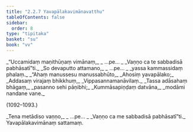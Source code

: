 ```yaml
---
title: "2.2.7 Yavapālakavimānavatthu"
tableOfContents: false
sidebar:
  order: 8
type: "tipitaka"
basket: "su"
book: "vv"
---
```



<DynamicBreadcrumb />

<Division number="1087–1088" book="vv" bookNo="19" page="99">

<Paragraph number="933" type="verses" book="vv">
_“Uccamidaṃ maṇithūṇaṃ vimānaṃ,_  
_ …pe… _  
_Vaṇṇo ca te sabbadisā pabhāsatī”ti._  

</Paragraph>

</Division>
<Division number="1089" book="vv" bookNo="19" page="99">

<Paragraph number="934" type="verses" book="vv">
_So devaputto attamano,_  
_ …pe… _  
_yassa kammassidaṃ phalaṃ._  

</Paragraph>

</Division>
<Division number="1090" book="vv" bookNo="19" page="99">

<Paragraph number="935" type="verses" book="vv">
_“Ahaṃ manussesu manussabhūto,_  
_Ahosiṃ yavapālako;_  
_Addasaṃ virajaṃ bhikkhuṃ,_  
_Vippasannamanāvilaṃ._  

</Paragraph>

</Division>
<Division number="1091" book="vv" bookNo="19" page="99">

<Paragraph number="936" type="verses" book="vv">
_Tassa adāsahaṃ bhāgaṃ,_  
_pasanno sehi pāṇibhi;_  
_Kummāsapiṇḍaṃ datvāna,_  
_modāmi nandane vane._  


(1092–1093.)
</Paragraph>

<Paragraph number="937" type="verses" book="vv">
_Tena metādiso vaṇṇo,_  
_ …pe… _  
_Vaṇṇo ca me sabbadisā pabhāsatī”ti._  


</Paragraph>
</Division>

<Paragraph number="938" type="center" book="vv">
Yavapālakavimānaṃ sattamaṃ.
</Paragraph>